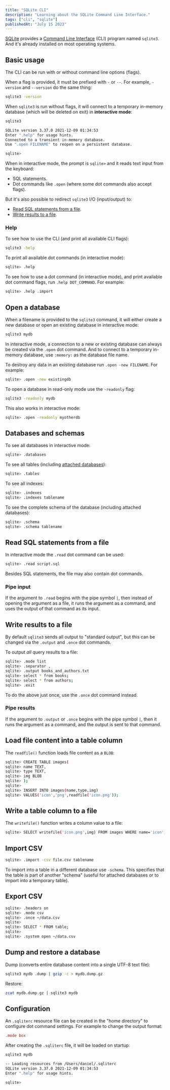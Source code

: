 ```yaml
---
title: "SQLite CLI"
description: "Learning about the SQLite Command Line Interface."
tags: ["cli", "sqlite"]
publishedAt: "July 15 2023"
---
```


[SQLite](https://www.sqlite.org/index.html) provides a [Command Line Interface](https://www.sqlite.org/cli.html) (CLI) program named `sqlite3`. And it's already installed on most operating systems.

## Basic usage

The CLI can be run with or without command line options (flags).

When a flag is provided, it must be prefixed with `-` or `--`. For example, `-version` and `--version` do the same thing:

```sh
sqlite3 -version
```

When `sqlite3` is run without flags, it will connect to a temporary in-memory database (which will be deleted on exit) in **interactive mode**:

```sh
sqlite3

SQLite version 3.37.0 2021-12-09 01:34:53
Enter ".help" for usage hints.
Connected to a transient in-memory database.
Use ".open FILENAME" to reopen on a persistent database.

sqlite>
```

When in interactive mode, the prompt is `sqlite>` and it reads text input from the keyboard:

- SQL statements.
- Dot commands like `.open` (where some dot commands also accept flags).

But it's also possible to redirect `sqlite3` I/O (input/output) to:

- [Read SQL statements from a file](#read-sql-statements-from-a-file).
- [Write results to a file](#write-results-to-a-file).

### Help

To see how to use the CLI (and print all available CLI flags):

```sh
sqlite3 -help
```

To print all available dot commands (in interactive mode):

```sh
sqlite> .help
```

To see how to use a dot command (in interactive mode), and print available dot command flags, run `.help DOT_COMMAND`. For example:

```sh
sqlite> .help .import
```

## Open a database

When a filename is provided to the `sqlite3` command, it will either create a new database or open an existing database in interactive mode:

```sh
sqlite3 mydb
```

In interactive mode, a connection to a new or existing database can always be created via the `.open` dot command. And to connect to a temporary in-memory database, use `:memory:` as the database file name.

To destroy any data in an existing database run `.open -new FILENAME`. For example:

```sh
sqlite> .open -new existingdb
```

To open a database in read-only mode use the `-readonly` flag:

```sh
sqlite3 -readonly mydb
```

This also works in interactive mode:

```sh
sqlite> .open -readonly myotherdb
```

## Databases and schemas

To see all databases in interactive mode:

```sh
sqlite> .databases
```

To see all tables (including [attached databases](https://www.sqlite.org/lang_attach.html)):

```sh
sqlite> .tables
```

To see all indexes:

```sh
sqlite> .indexes
sqlite> .indexes tablename
```

To see the complete schema of the database (including attached databases):

```sh
sqlite> .schema
sqlite> .schema tablename
```

## Read SQL statements from a file

In interactive mode the `.read` dot command can be used:

```sh
sqlite> .read script.sql
```

Besides SQL statements, the file may also contain dot commands.

### Pipe input

If the argument to `.read` begins with the pipe symbol `|`, then instead of opening the argument as a file, it runs the argument as a command, and uses the output of that command as its input.

## Write results to a file

By default `sqlite3` sends all output to "standard output", but this can be changed via the `.output` and `.once` dot commands.

To output _all_ query results to a file:

```sh
sqlite> .mode list
sqlite> .separator ,
sqlite> .output books_and_authors.txt
sqlite> select * from books;
sqlite> select * from authors;
sqlite> .exit
```

To do the above just once, use the `.once` dot command instead.

### Pipe results

If the argument to `.output` or `.once` begins with the pipe symbol `|`, then it runs the argument as a command, and the output is sent to that command.

## Load file content into a table column

The `readfile()` function loads file content as a `BLOB`:

```sh
sqlite> CREATE TABLE images(
sqlite> name TEXT,
sqlite> type TEXT,
sqlite> img BLOB
sqlite> );
sqlite>
sqlite> INSERT INTO images(name,type,img)
sqlite> VALUES('icon','png',readfile('icon.png'));
```

## Write a table column to a file

The `writefile()` function writes a column value to a file:

```sh
sqlite> SELECT writefile('icon.png',img) FROM images WHERE name='icon';
```

## Import CSV

```sh
sqlite> .import -csv file.csv tablename
```

To import into a table in a different database use `-schema`. This specifies that the table is part of another "schema" (useful for attached databases or to import into a temporary table).

## Export CSV

```sh
sqlite> .headers on
sqlite> .mode csv
sqlite> .once ~/data.csv
sqlite>
sqlite> SELECT * FROM table;
sqlite>
sqlite> .system open ~/data.csv
```

## Dump and restore a database

Dump (converts entire database content into a single UTF-8 text file):

```sh
sqlite3 mydb .dump | gzip -c > mydb.dump.gz
```

Restore:

```sh
zcat mydb.dump.gz | sqlite3 mydb
```

## Configuration

An `.sqliterc` resource file can be created in the "home directory" to configure dot command settings. For example to change the output format:

```ini title="~/.sqliterc"
.mode box
```

After creating the `.sqliterc` file, it will be loaded on startup:

```sh
sqlite3 mydb

-- Loading resources from /Users/daniel/.sqliterc
SQLite version 3.37.0 2021-12-09 01:34:53
Enter ".help" for usage hints.

sqlite>
```
